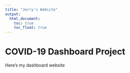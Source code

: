 ```yaml
---
title: "Jerry's Website"
output: 
  html_document: 
    toc: true
    toc_float: true
---
```

# COVID-19 Dashboard Project
Here's my dashboard website



